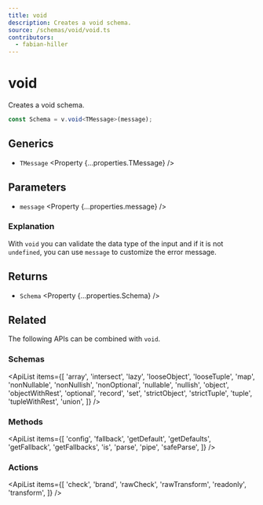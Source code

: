 ```yaml
---
title: void
description: Creates a void schema.
source: /schemas/void/void.ts
contributors:
  - fabian-hiller
---
```



# void

Creates a void schema.

```ts
const Schema = v.void<TMessage>(message);
```

## Generics

- `TMessage` <Property {...properties.TMessage} />

## Parameters

- `message` <Property {...properties.message} />

### Explanation

With `void` you can validate the data type of the input and if it is not `undefined`, you can use `message` to customize the error message.

## Returns

- `Schema` <Property {...properties.Schema} />

## Related

The following APIs can be combined with `void`.

### Schemas

<ApiList
  items={[
    'array',
    'intersect',
    'lazy',
    'looseObject',
    'looseTuple',
    'map',
    'nonNullable',
    'nonNullish',
    'nonOptional',
    'nullable',
    'nullish',
    'object',
    'objectWithRest',
    'optional',
    'record',
    'set',
    'strictObject',
    'strictTuple',
    'tuple',
    'tupleWithRest',
    'union',
  ]}
/>

### Methods

<ApiList
  items={[
    'config',
    'fallback',
    'getDefault',
    'getDefaults',
    'getFallback',
    'getFallbacks',
    'is',
    'parse',
    'pipe',
    'safeParse',
  ]}
/>

### Actions

<ApiList
  items={[
    'check',
    'brand',
    'rawCheck',
    'rawTransform',
    'readonly',
    'transform',
  ]}
/>

